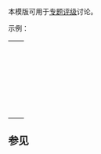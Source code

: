 {{Documentation subpage}}
本模版可用于[[Wikipedia:条目质量评级标准|专题评级]]讨论。

示例：
{|class=wikitable
|{{tnull|评级|A}}<br>{{tnull|评级|甲}}<br>{{tnull|评级|甲级}}||{{评级|A}}
|-
|{{tnull|评级|stub}}<br>{{tnull|评级|小}}<br>{{tnull|评级|小作品}}||{{评级|Stub}}
|}
==参见==
{{Grading scheme/doc/see also}}